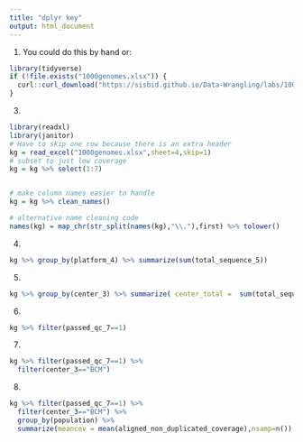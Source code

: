 ```yaml
---
title: "dplyr key"
output: html_document
---
```


1. You could do this by hand or: 
```r
library(tidyverse)
if (!file.exists("1000genomes.xlsx")) {
  curl::curl_download("https://sisbid.github.io/Data-Wrangling/labs/1000genomes.xlsx", destfile="1000genomes.xlsx")
}
```

3. 
```r
library(readxl)
library(janitor)
# Have to skip one row because there is an extra header
kg = read_excel("1000genomes.xlsx",sheet=4,skip=1)
# subset to just low coverage
kg = kg %>% select(1:7)


# make column names easier to handle
kg = kg %>% clean_names()

# alternative name cleaning code
names(kg) = map_chr(str_split(names(kg),"\\."),first) %>% tolower()
```

4. 
```r
kg %>% group_by(platform_4) %>% summarize(sum(total_sequence_5))
```

5. 
```r
kg %>% group_by(center_3) %>% summarize( center_total =  sum(total_sequence_5))
```

6. 

```r
kg %>% filter(passed_qc_7==1)
```


7. 

```r
kg %>% filter(passed_qc_7==1) %>%
  filter(center_3=="BCM")
```

8. 

```r
kg %>% filter(passed_qc_7==1) %>%
  filter(center_3=="BCM") %>%
  group_by(population) %>%
  summarize(meancov = mean(aligned_non_duplicated_coverage),nsamp=n())
```



